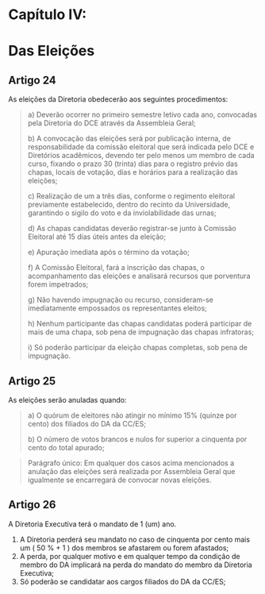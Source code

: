 # **Capítulo IV:**

# **Das Eleições**

## **Artigo 24**

As eleições da Diretoria obedecerão aos seguintes procedimentos:

> a) Deverão ocorrer no primeiro semestre letivo cada ano, convocadas pela Diretoria
> do DCE através da Assembleia Geral;
>
> b) A convocação das eleições será por publicação interna, de responsabilidade da
> comissão eleitoral que será indicada pelo DCE e Diretórios acadêmicos, devendo ter
> pelo menos um membro de cada curso, fixando o prazo 30 (trinta) dias para o
> registro prévio das chapas, locais de votação, dias e horários para a realização das eleições;
>
> c) Realização de um a três dias, conforme o regimento eleitoral previamente
> estabelecido, dentro do recinto da Universidade, garantindo o sigilo do voto e da
> inviolabilidade das urnas;
>
> d) As chapas candidatas deverão registrar-se junto à Comissão Eleitoral até 15 dias
> úteis antes da eleição;
>
> e) Apuração imediata após o término da votação;
>
> f) A Comissão Eleitoral, fará a inscrição das chapas, o acompanhamento das
> eleições e analisará recursos que porventura forem impetrados;
>
> g) Não havendo impugnação ou recurso, consideram-se imediatamente
> empossados os representantes eleitos;
>
> h) Nenhum participante das chapas candidatas poderá participar de mais de uma
> chapa, sob pena de impugnação das chapas infratoras;
>
> i) Só poderão participar da eleição chapas completas, sob pena de impugnação.

## **Artigo 25**

As eleições serão anuladas quando:

> a) O quórum de eleitores não atingir no mínimo 15% (quinze por cento) dos filiados
> do DA da CC/ES;
>
> b) O número de votos brancos e nulos for superior a cinquenta por cento do total
> apurado;

> Parágrafo único: Em qualquer dos casos acima mencionados a anulação das eleições será realizada por Assembleia Geral que igualmente se encarregará de convocar novas eleições.

## **Artigo 26**

A Diretoria Executiva terá o mandato de 1 (um) ano.

1. A Diretoria perderá seu mandato no caso de cinquenta por cento mais um ( 50
   % + 1 ) dos membros se afastarem ou forem afastados;
1. A perda, por qualquer motivo e em qualquer tempo da condição de membro do
   DA implicará na perda do mandato do membro da Diretoria Executiva;
1. Só poderão se candidatar aos cargos filiados do DA da CC/ES;
